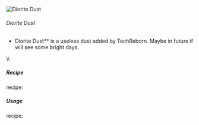 ![Diorite Dust](/mods/techreborn/diorite_dust.png)

###### Diorite Dust


- Diorite Dust** is a useless dust added by TechReborn. Maybe in
        future if will see some bright days.

\\\\

##### Recipe

<Mcitem id="minecraft:crafting_table"/> recipe:
<Recipe recipe=" input techreborn:small_pile_of_diorite_dust
techreborn:small_pile_of_diorite_dust air input
techreborn:small_pile_of_diorite_dust
techreborn:small_pile_of_diorite_dust air input air air air output
techreborn:diorite_dust "/>

##### Usage

<Mcitem id="minecraft:crafting_table"/> recipe:
<Recipe recipe=" input air air air input air techreborn:diorite_dust
air input air air air output techreborn:small_pile_of_diorite_dust,4
"/>
